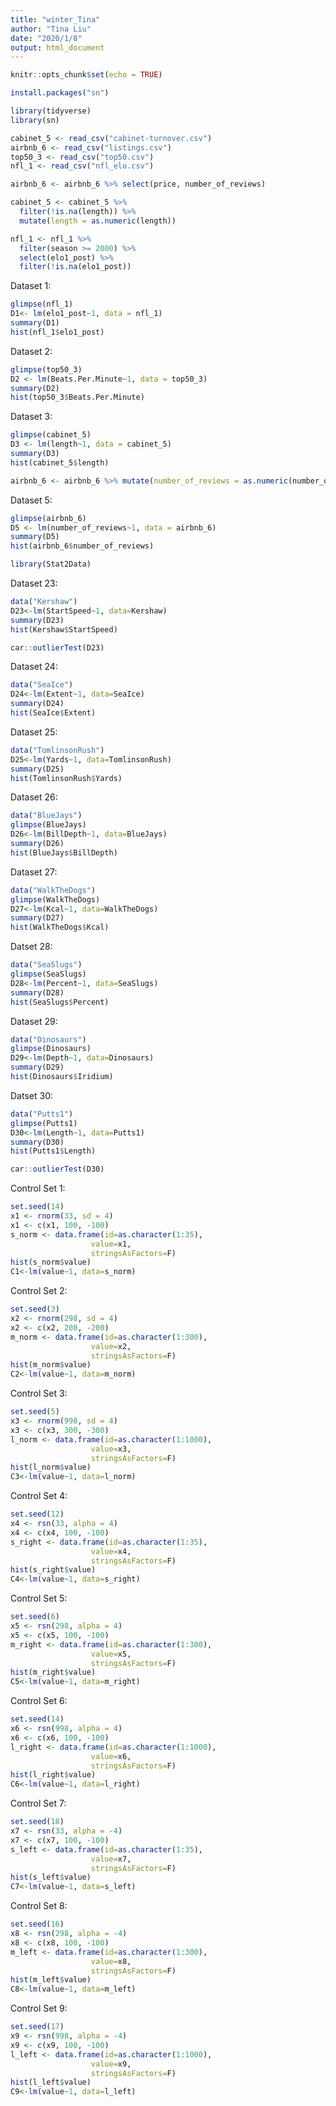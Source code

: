 ```yaml
---
title: "winter_Tina"
author: "Tina Liu"
date: "2020/1/8"
output: html_document
---
```


```r
knitr::opts_chunk$set(echo = TRUE)
```

```r
install.packages("sn")
```


```r
library(tidyverse)
library(sn)
```

```r
cabinet_5 <- read_csv("cabinet-turnover.csv")
airbnb_6 <- read_csv("listings.csv")
top50_3 <- read_csv("top50.csv")
nfl_1 <- read_csv("nfl_elo.csv")
```

```r
airbnb_6 <- airbnb_6 %>% select(price, number_of_reviews)
```

```r
cabinet_5 <- cabinet_5 %>% 
  filter(!is.na(length)) %>%
  mutate(length = as.numeric(length))
```




```r
nfl_1 <- nfl_1 %>% 
  filter(season >= 2000) %>% 
  select(elo1_post) %>%
  filter(!is.na(elo1_post))
```



Dataset 1:
```r
glimpse(nfl_1)
D1<- lm(elo1_post~1, data = nfl_1)
summary(D1)
hist(nfl_1$elo1_post)
```


Dataset 2:
```r
glimpse(top50_3)
D2 <- lm(Beats.Per.Minute~1, data = top50_3)
summary(D2)
hist(top50_3$Beats.Per.Minute)
```


Dataset 3:
```r
glimpse(cabinet_5)
D3 <- lm(length~1, data = cabinet_5)
summary(D3)
hist(cabinet_5$length)
```

```r
airbnb_6 <- airbnb_6 %>% mutate(number_of_reviews = as.numeric(number_of_reviews))
```


Dataset 5:
```r
glimpse(airbnb_6)
D5 <- lm(number_of_reviews~1, data = airbnb_6)
summary(D5)
hist(airbnb_6$number_of_reviews)
```




```r
library(Stat2Data)
```

Dataset 23:
```r
data("Kershaw")
D23<-lm(StartSpeed~1, data=Kershaw)
summary(D23)
hist(Kershaw$StartSpeed)
```

```r
car::outlierTest(D23)
```


Dataset 24:
```r
data("SeaIce")
D24<-lm(Extent~1, data=SeaIce)
summary(D24)
hist(SeaIce$Extent)
```


Dataset 25:
```r
data("TomlinsonRush")
D25<-lm(Yards~1, data=TomlinsonRush)
summary(D25)
hist(TomlinsonRush$Yards)
```

Dataset 26:
```r
data("BlueJays")
glimpse(BlueJays)
D26<-lm(BillDepth~1, data=BlueJays)
summary(D26)
hist(BlueJays$BillDepth)
```


Dataset 27:
```r
data("WalkTheDogs")
glimpse(WalkTheDogs)
D27<-lm(Kcal~1, data=WalkTheDogs)
summary(D27)
hist(WalkTheDogs$Kcal)
```


Datset 28:
```r
data("SeaSlugs")
glimpse(SeaSlugs)
D28<-lm(Percent~1, data=SeaSlugs)
summary(D28)
hist(SeaSlugs$Percent)
```


Dataset 29:
```r
data("Dinosaurs")
glimpse(Dinosaurs)
D29<-lm(Depth~1, data=Dinosaurs)
summary(D29)
hist(Dinosaurs$Iridium)
```


Datset 30:
```r
data("Putts1")
glimpse(Putts1)
D30<-lm(Length~1, data=Putts1)
summary(D30)
hist(Putts1$Length)
```

```r
car::outlierTest(D30)
```


Control Set 1:
```r
set.seed(14)
x1 <- rnorm(33, sd = 4)
x1 <- c(x1, 100, -100)
s_norm <- data.frame(id=as.character(1:35), 
                  value=x1, 
                  stringsAsFactors=F)
hist(s_norm$value)
C1<-lm(value~1, data=s_norm)
```


Control Set 2:
```r
set.seed(3)
x2 <- rnorm(298, sd = 4)
x2 <- c(x2, 200, -200)
m_norm <- data.frame(id=as.character(1:300), 
                  value=x2, 
                  stringsAsFactors=F)
hist(m_norm$value)
C2<-lm(value~1, data=m_norm)
```

Control Set 3:
```r
set.seed(5)
x3 <- rnorm(998, sd = 4)
x3 <- c(x3, 300, -300)
l_norm <- data.frame(id=as.character(1:1000), 
                  value=x3, 
                  stringsAsFactors=F)
hist(l_norm$value)
C3<-lm(value~1, data=l_norm)
```

Control Set 4:
```r
set.seed(12)
x4 <- rsn(33, alpha = 4)
x4 <- c(x4, 100, -100)
s_right <- data.frame(id=as.character(1:35), 
                  value=x4, 
                  stringsAsFactors=F)
hist(s_right$value)
C4<-lm(value~1, data=s_right)
```


Control Set 5:
```r
set.seed(6)
x5 <- rsn(298, alpha = 4)
x5 <- c(x5, 100, -100)
m_right <- data.frame(id=as.character(1:300), 
                  value=x5, 
                  stringsAsFactors=F)
hist(m_right$value)
C5<-lm(value~1, data=m_right)
```


Control Set 6:
```r
set.seed(14)
x6 <- rsn(998, alpha = 4)
x6 <- c(x6, 100, -100)
l_right <- data.frame(id=as.character(1:1000), 
                  value=x6, 
                  stringsAsFactors=F)
hist(l_right$value)
C6<-lm(value~1, data=l_right)
```

Control Set 7:
```r
set.seed(18)
x7 <- rsn(33, alpha = -4)
x7 <- c(x7, 100, -100)
s_left <- data.frame(id=as.character(1:35), 
                  value=x7, 
                  stringsAsFactors=F)
hist(s_left$value)
C7<-lm(value~1, data=s_left)
```

Control Set 8:
```r
set.seed(16)
x8 <- rsn(298, alpha = -4)
x8 <- c(x8, 100, -100)
m_left <- data.frame(id=as.character(1:300), 
                  value=x8, 
                  stringsAsFactors=F)
hist(m_left$value)
C8<-lm(value~1, data=m_left)
```

Control Set 9:
```r
set.seed(17)
x9 <- rsn(998, alpha = -4)
x9 <- c(x9, 100, -100)
l_left <- data.frame(id=as.character(1:1000), 
                  value=x9, 
                  stringsAsFactors=F)
hist(l_left$value)
C9<-lm(value~1, data=l_left)
```